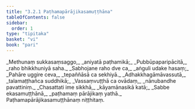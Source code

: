 ```yaml
---
title: "3.2.1 Paṭhamapārājikasamuṭṭhāna"
tableOfContents: false
sidebar:
  order: 1
type: "tipitaka"
basket: "vi"
book: "pari"
---
```



<DynamicBreadcrumb />

<Division number="258" book="pari" e="ch" v="5" p="158">

<Paragraph number="1088" type="verses" book="pari">
_Methunaṃ sukkasaṃsaggo,_  
_aniyatā paṭhamikā;_  
_Pubbūpaparipācitā,_  
_raho bhikkhuniyā saha._  

</Paragraph>

<Paragraph number="1089" type="verses" book="pari">
_Sabhojane raho dve ca,_  
_aṅguli udake hasaṃ;_  
_Pahāre uggire ceva,_  
_tepaññāsā ca sekhiyā._  

</Paragraph>

<Paragraph number="1090" type="verses" book="pari">
_Adhakkhagāmāvassutā,_  
_talamaṭṭhañca suddhikā;_  
_Vassaṃvuṭṭhā ca ovādaṃ,_  
_nānubandhe pavattiniṃ._  

</Paragraph>

<Paragraph number="1091" type="verses" book="pari">
_Chasattati ime sikkhā,_  
_kāyamānasikā katā;_  
_Sabbe ekasamuṭṭhānā,_  
_paṭhamaṃ pārājikaṃ yathā._  


</Paragraph>
</Division>

<Paragraph number="1092" type="center" book="pari">
Paṭhamapārājikasamuṭṭhānaṃ niṭṭhitaṃ.
</Paragraph>